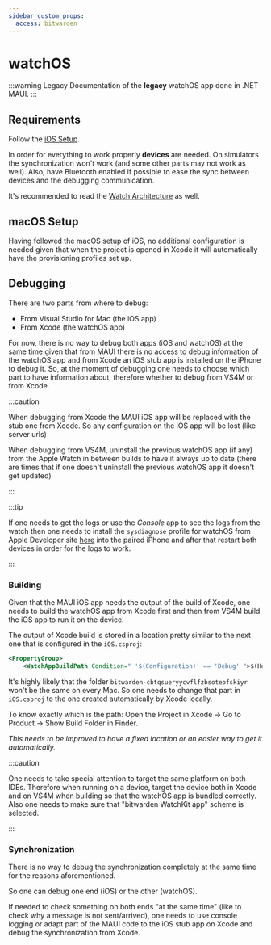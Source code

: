 ```yaml
---
sidebar_custom_props:
  access: bitwarden
---
```


# watchOS

:::warning Legacy Documentation of the **legacy** watchOS app done in .NET MAUI. :::

## Requirements

Follow the [iOS Setup](../ios/index.mdx).

In order for everything to work properly **devices** are needed. On simulators the synchronization
won't work (and some other parts may not work as well). Also, have Bluetooth enabled if possible to
ease the sync between devices and the debugging communication.

It's recommended to read the [Watch Architecture](../../../../architecture/mobile-clients/watchOS)
as well.

## macOS Setup

Having followed the macOS setup of iOS, no additional configuration is needed given that when the
project is opened in Xcode it will automatically have the provisioning profiles set up.

## Debugging

There are two parts from where to debug:

- From Visual Studio for Mac (the iOS app)
- From Xcode (the watchOS app)

For now, there is no way to debug both apps (iOS and watchOS) at the same time given that from MAUI
there is no access to debug information of the watchOS app and from Xcode an iOS stub app is
installed on the iPhone to debug it. So, at the moment of debugging one needs to choose which part
to have information about, therefore whether to debug from VS4M or from Xcode.

:::caution

When debugging from Xcode the MAUI iOS app will be replaced with the stub one from Xcode. So any
configuration on the iOS app will be lost (like server urls)

When debugging from VS4M, uninstall the previous watchOS app (if any) from the Apple Watch in
between builds to have it always up to date (there are times that if one doesn't uninstall the
previous watchOS app it doesn't get updated)

:::

:::tip

If one needs to get the logs or use the _Console_ app to see the logs from the watch then one needs
to install the `sysdiagnose` profile for watchOS from Apple Developer site
[here](https://developer.apple.com/bug-reporting/profiles-and-logs/?name=sysdiagnose) into the
paired iPhone and after that restart both devices in order for the logs to work.

:::

### Building

Given that the MAUI iOS app needs the output of the build of Xcode, one needs to build the watchOS
app from Xcode first and then from VS4M build the iOS app to run it on the device.

The output of Xcode build is stored in a location pretty similar to the next one that is configured
in the `iOS.csproj`:

```xml
<PropertyGroup>
    <WatchAppBuildPath Condition=" '$(Configuration)' == 'Debug' ">$(Home)/Library/Developer/Xcode/DerivedData/bitwarden-cbtqsueryycvflfzbsoteofskiyr/Build/Products</WatchAppBuildPath>
```

It's highly likely that the folder `bitwarden-cbtqsueryycvflfzbsoteofskiyr` won't be the same on
every Mac. So one needs to change that part in `iOS.csproj` to the one created automatically by
Xcode locally.

To know exactly which is the path: Open the Project in Xcode -> Go to Product -> Show Build Folder
in Finder.

_This needs to be improved to have a fixed location or an easier way to get it automatically._

:::caution

One needs to take special attention to target the same platform on both IDEs. Therefore when running
on a device, target the device both in Xcode and on VS4M when building so that the watchOS app is
bundled correctly. Also one needs to make sure that "bitwarden WatchKit app" scheme is selected.

:::

### Synchronization

There is no way to debug the synchronization completely at the same time for the reasons
aforementioned.

So one can debug one end (iOS) or the other (watchOS).

If needed to check something on both ends "at the same time" (like to check why a message is not
sent/arrived), one needs to use console logging or adapt part of the MAUI code to the iOS stub app
on Xcode and debug the synchronization from Xcode.
